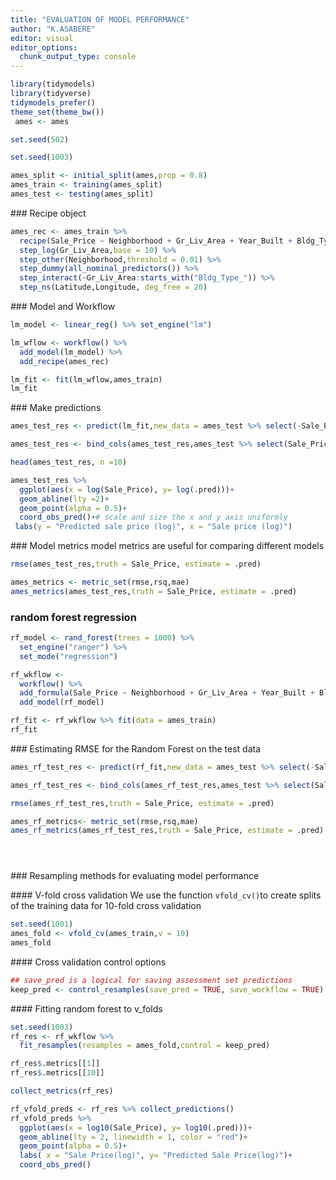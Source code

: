 ```yaml
---
title: "EVALUATION OF MODEL PERFORMANCE"
author: "K.ASABERE"
editor: visual
editor_options: 
  chunk_output_type: console
---
```


```r
library(tidymodels)
library(tidyverse)
tidymodels_prefer()
theme_set(theme_bw())
 ames <- ames

set.seed(502) 

```

```r
set.seed(1003)

ames_split <- initial_split(ames,prop = 0.8)
ames_train <- training(ames_split)
ames_test <- testing(ames_split)

```

\### Recipe object

```r
ames_rec <- ames_train %>% 
  recipe(Sale_Price ~ Neighborhood + Gr_Liv_Area + Year_Built + Bldg_Type +Latitude + Longitude,data = .)%>%
  step_log(Gr_Liv_Area,base = 10) %>% 
  step_other(Neighborhood,threshold = 0.01) %>% 
  step_dummy(all_nominal_predictors()) %>% 
  step_interact(~Gr_Liv_Area:starts_with("Bldg_Type_")) %>% 
  step_ns(Latitude,Longitude, deg_free = 20)


```

\### Model and Workflow

```r
lm_model <- linear_reg() %>% set_engine("lm")

lm_wflow <- workflow() %>% 
  add_model(lm_model) %>% 
  add_recipe(ames_rec)

lm_fit <- fit(lm_wflow,ames_train)
lm_fit

```

\### Make predictions

```r
ames_test_res <- predict(lm_fit,new_data = ames_test %>% select(-Sale_Price))

ames_test_res <- bind_cols(ames_test_res,ames_test %>% select(Sale_Price))

head(ames_test_res, n =10)

```

```r
ames_test_res %>% 
  ggplot(aes(x = log(Sale_Price), y= log(.pred)))+
  geom_abline(lty =2)+
  geom_point(alpha = 0.5)+
  coord_obs_pred()+# scale and size the x and y axis uniformly
 labs(y = "Predicted sale price (log)", x = "Sale price (log)")

```

\### Model metrics model metrics are useful for comparing different models

```r

rmse(ames_test_res,truth = Sale_Price, estimate = .pred)

ames_metrics <- metric_set(rmse,rsq,mae)
ames_metrics(ames_test_res,truth = Sale_Price, estimate = .pred)

```

### random forest regression

```r
rf_model <- rand_forest(trees = 1000) %>% 
  set_engine("ranger") %>% 
  set_mode("regression")

rf_wkflow <- 
  workflow() %>% 
  add_formula(Sale_Price ~ Neighborhood + Gr_Liv_Area + Year_Built + Bldg_Type +Latitude + Longitude) %>% 
  add_model(rf_model)

rf_fit <- rf_wkflow %>% fit(data = ames_train)
rf_fit


```

\### Estimating RMSE for the Random Forest on the test data

```r
ames_rf_test_res <- predict(rf_fit,new_data = ames_test %>% select(-Sale_Price))

ames_rf_test_res <- bind_cols(ames_rf_test_res,ames_test %>% select(Sale_Price))

rmse(ames_rf_test_res,truth = Sale_Price, estimate = .pred)

ames_rf_metrics<- metric_set(rmse,rsq,mae)
ames_rf_metrics(ames_rf_test_res,truth = Sale_Price, estimate = .pred)





```

\### Resampling methods for evaluating model performance

\#### V-fold cross validation We use the function `vfold_cv()`to create splits of the training data for 10-fold cross validation

```r
set.seed(1001)
ames_fold <- vfold_cv(ames_train,v = 10)
ames_fold

```

\#### Cross validation control options

```r
## save_pred is a logical for saving assessment set predictions
keep_pred <- control_resamples(save_pred = TRUE, save_workflow = TRUE)
```

\#### Fitting random forest to v_folds

```r
set.seed(1003)
rf_res <- rf_wkflow %>% 
  fit_resamples(resamples = ames_fold,control = keep_pred)

rf_res$.metrics[[1]]
rf_res$.metrics[[10]]

collect_metrics(rf_res)

```

```r

rf_vfold_preds <- rf_res %>% collect_predictions()
rf_vfold_preds %>% 
  ggplot(aes(x = log10(Sale_Price), y= log10(.pred)))+
  geom_abline(lty = 2, linewidth = 1, color = "red")+
  geom_point(alpha = 0.5)+
  labs( x = "Sale Price(log)", y= "Predicted Sale Price(log)")+
  coord_obs_pred()

```

